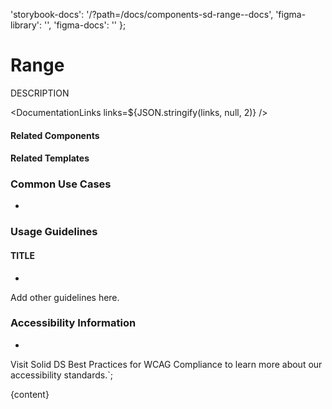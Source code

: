 

  'storybook-docs': '/?path=/docs/components-sd-range--docs',
  'figma-library': '',
  'figma-docs': ''
};

# Range

DESCRIPTION

<DefaultStory />

<DocumentationLinks links=${JSON.stringify(links, null, 2)} />

#### Related Components

[]()

#### Related Templates

[]()

### Common Use Cases

-

### Usage Guidelines

#### TITLE

-

Add other guidelines here.

### Accessibility Information

-

Visit <sd-link href="https://www.figma.com/design/YDktJcseQIIQbsuCpoKS4V/Component-Docs?node-id=10708-5011&t=Z1FxSGWkmXG5r5sw-4" target="_blank">Solid DS Best Practices for WCAG Compliance</sd-link> to learn more about our accessibility standards.`;

<Meta title="Components/sd-range/Overview" />

<OverviewFormatter story={SdRangeStories.Default}>{content}</OverviewFormatter>
